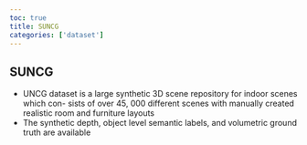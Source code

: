 ```yaml
---
toc: true
title: SUNCG
categories: ['dataset']
---
```


## SUNCG
- UNCG dataset is a large synthetic 3D scene repository for indoor scenes which con- sists of over 45, 000 different scenes with manually created realistic room and furniture layouts 
- The synthetic depth, object level semantic labels, and volumetric ground truth are available




